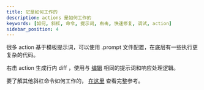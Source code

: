```yaml
---
title: 它是如何工作的
description: actions 是如何工作的
keywords: [如何, 斜杠, 命令, 提示词, 右击, 快速修复, 调试, action]
sidebar_position: 4
---
```


很多 action 基于模板提示词，可以使用 .prompt 文件配置，在底层有一些执行更复杂的代码。

右击 action 生成行内 diff ，使用与 [编辑](../edit/how-it-works.md) 相同的提示词和响应处理逻辑。

要了解其他斜杠命令如何工作的， [在这里](../customize/slash-commands.mdx) 查看完整参考。
